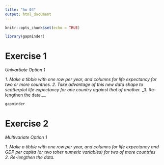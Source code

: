 ```yaml
---
title: "hw 04"
output: html_document
---
```


```r
knitr::opts_chunk$set(echo = TRUE)
```

```r
library(gapminder)
```



# Exercise 1
_Univartiate Option 1_

_1. Make a tibble with one row per year, and columns for life expectancy for two or more countries._
_2. Take advantage of this new data shape to scatterplot life expectancy for one country against that of another._
_3. Re-lengthen the data.__

```r
gapminder
```





# Exercise 2
_Multivariate Option 1_

_1. Make a tibble with one row per year, and columns for life expectancy and GDP per capita (or two toher numeric variables) for two of more countries_
_2. Re-lengthen the data._